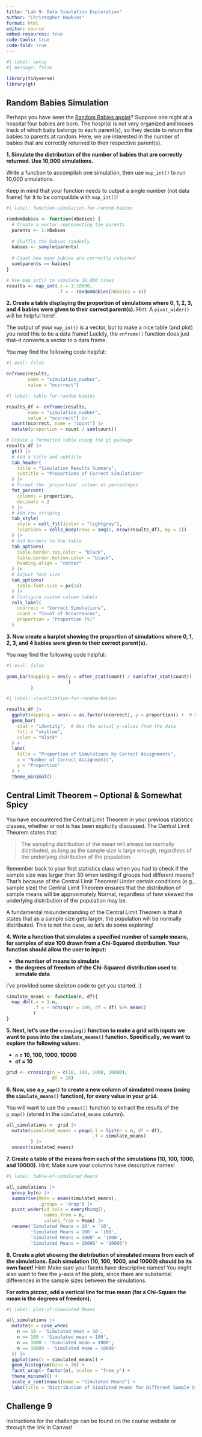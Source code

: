 ```yaml
---
title: "Lab 9: Data Simulation Exploration"
author: "Christopher Hawkins"
format: html
editor: source
embed-resources: true
code-tools: true
code-fold: true
---
```


```r
#| label: setup
#| message: false

library(tidyverse)
library(gt)
```

## Random Babies Simulation

Perhaps you have seen the [Random Babies applet](https://www.rossmanchance.com/applets/2021/randombabies/RandomBabies.html)? 
Suppose one night at a hospital four babies are born. The hospital is not very
organized and looses track of which baby belongs to each parent(s), so they 
decide to return the babies to parents at random. Here, we are interested in the
number of babies that are correctly returned to their respective parent(s).

**1. Simulate the distribution of the number of babies that are correctly returned. Use 10,000 simulations.**

::: callout-tip
Write a function to accomplish one simulation, then use `map_int()` to run
10,000 simulations. 

Keep in mind that your function needs to output a single number (not data frame) 
for it to be compatible with `map_int()`!
:::

```r
#| label: function-simulation-for-random-babies

randomBabies <- function(nBabies) {
  # Create a vector representing the parents
  parents <- 1:nBabies
  
  # Shuffle the babies randomly
  babies <- sample(parents)
  
  # Count how many babies are correctly returned
  sum(parents == babies)
}

# Use map_int() to simulate 10,000 times
results <- map_int(.x = 1:10000,
                   .f = ~ randomBabies(nBabies = 4))
```

**2. Create a table displaying the proportion of simulations where 0, 1, 2, 3, and 4 babies were given to their correct parent(s).** Hint: A `pivot_wider()` will be helpful here!

::: callout-tip
The output of your `map_int()` is a vector, but to make a nice table (and plot) 
you need this to be a data frame! Luckily, the `enframe()` function does just 
that--it converts a vector to a data frame. 

You may find the following code helpful:

```r
#| eval: false

enframe(results, 
        name = "simulation_number", 
        value = "ncorrect")
```
:::

```r
#| label: table-for-random-babies

results_df <- enframe(results, 
        name = "simulation_number", 
        value = "ncorrect") |>
  count(ncorrect, name = "count") |>
  mutate(proportion = count / sum(count))

# Create a formatted table using the gt package
results_df |> 
  gt() |> 
  # Add a title and subtitle
  tab_header(
    title = "Simulation Results Summary",
    subtitle = "Proportions of Correct Simulations"
  ) |> 
  # Format the `proportion` column as percentages
  fmt_percent(
    columns = proportion, 
    decimals = 2
  ) |> 
  # Add row striping
  tab_style(
    style = cell_fill(color = "lightgray"),
    locations = cells_body(rows = seq(1, nrow(results_df), by = 2))
  ) |> 
  # Add borders to the table
  tab_options(
    table.border.top.color = "black",
    table.border.bottom.color = "black",
    heading.align = "center"
  ) |> 
  # Adjust font size
  tab_options(
    table.font.size = px(14)
  ) |> 
  # Configure custom column labels
  cols_label(
    ncorrect = "Correct Simulations",
    count = "Count of Occurrences",
    proportion = "Proportion (%)"
  )
```

**3. Now create a barplot showing the proportion of simulations where 0, 1, 2, 3, and 4 babies were given to their correct parent(s).** 

::: callout-tip
You may find the following code helpful:

```r
#| eval: false

geom_bar(mapping = aes(y = after_stat(count) / sum(after_stat(count))
                       )
         )
```
:::

```r
#| label: visualization-for-random-babies

results_df |> 
  ggplot(mapping = aes(x = as.factor(ncorrect), y = proportion)) +  # Map precomputed proportions
  geom_bar(
    stat = "identity",  # Use the actual y-values from the data
    fill = "skyblue",
    color = "black"
  ) +
  labs(
    title = "Proportion of Simulations by Correct Assignments",
    x = "Number of Correct Assignments",
    y = "Proportion"
  ) +
  theme_minimal()
```

## Central Limit Theorem -- Optional & Somewhat Spicy

You have encountered the Central Limit Theorem in your previous statistics 
classes, whether or not is has been explicitly discussed. The Central Limit 
Theorem states that: 

> The sampling distribution of the mean will always be normally distributed, as
> long as the sample size is large enough, regardless of the underlying 
> distribution of the population. 

Remember back to your first statistics class when you had to check if the 
sample size was larger than 30 when testing if groups had different means? 
That's because of the Central Limit Theorem! Under certain conditions 
(e.g., sample size) the Central Limit Theorem ensures that the distribution 
of sample means will be approximately Normal, regardless of how skewed the 
underlying distribution of the population may be. 

A fundamental misunderstanding of the Central Limit Theorem is that it states 
that as a sample size gets larger, the population will be normally distributed. 
This is not the case, so let's do some exploring!  

**4. Write a function that simulates a specified number of sample means, for samples of size 100 drawn from a Chi-Squared distribution. Your function should allow the user to input:**

- **the number of means to simulate**
- **the degrees of freedom of the Chi-Squared distribution used to simulate data** 

I've provided some skeleton code to get you started. :) 

```r
simulate_means <- function(n, df){
  map_dbl(.x = 1:n, 
          .f = ~ rchisq(n = 100, df = df) %>% mean()
          )
}
```

**5. Next, let's use the `crossing()` function to make a grid with inputs we want to pass into the `simulate_means()` function. Specifically, we want to explore the following values:**

-  **`n` = 10, 100, 1000, 10000**
-  **`df` = 10**

```r
grid <- crossing(n = c(10, 100, 1000, 10000), 
                 df = 10)
```

**6. Now, use a `p_map()` to create a new column of simulated means (using the `simulate_means()` function), for every value in your `grid`.**

::: {.callout-tip}
You will want to use the `unnest()` function to extract the results of the
`p_map()` (stored in the `simulated_means` column). 
:::

```r
all_simulations <- grid |> 
  mutate(simulated_means = pmap(.l = list(n = n, df = df), 
                                .f = simulate_means)
         ) |> 
  unnest(simulated_means) 

```

**7. Create a table of the means from each of the simulations (10, 100, 1000, and 10000).** 
Hint: Make sure your columns have descriptive names!

```r
#| label: table-of-simulated Means

all_simulations |>
  group_by(n) |>
  summarise(Mean = mean(simulated_means),
            .groups = 'drop') |>
  pivot_wider(id_cols = everything(),
              names_from = n,
              values_from = Mean) |>
  rename('Simulated Means = 10' = '10',
         'Simulated Means = 100' = '100',
         'Simulated Means = 1000' = '1000',
         'Simulated Means = 10000' = '10000')
```

**8. Create a plot showing the distribution of simulated means from each of the simulations. Each simulation (10, 100, 1000, and 10000) should be its own facet!**
Hint: Make sure your facets have descriptive names! You might also want to free
the y-axis of the plots, since there are substantial differences in the sample
sizes between the simulations. 

**For extra pizzaz, add a vertical line for true mean (for a Chi-Square the mean is the degrees of freedom).**

```r
#| label: plot-of-simulated Means

all_simulations |>
  mutate(n = case_when(
    n == 10 ~ 'Simulated mean = 10',
    n == 100 ~ 'Simulated mean = 100',
    n == 1000 ~ 'Simulated mean = 1000',
    n == 10000 ~ 'Simulated mean = 10000'
  )) |>
  ggplot(aes(x = simulated_means)) +
  geom_histogram(bins = 30) +
  facet_wrap(~ factor(n), scales = "free_y") +
  theme_minimal() +
  scale_x_continuous(name = "Simulated Means") +
  labs(title = "Distribution of Simulated Means for Different Sample Sizes")
```

## Challenge 9

Instructions for the challenge can be found on the course website or through 
the link in Canvas! 

